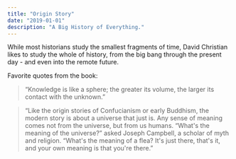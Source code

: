 ```yaml
---
title: "Origin Story"
date: "2019-01-01"
description: "A Big History of Everything."
---
```


While most historians study the smallest fragments of time, David Christian likes to study the whole of history, from the big bang through the present day - and even into the remote future.

Favorite quotes from the book:

> “Knowledge is like a sphere; the greater its volume, the larger its contact with the unknown.”

> “Like the origin stories of Confucianism or early Buddhism, the modern story is about a universe that just is. Any sense of meaning comes not from the universe, but from us humans. “What's the meaning of the universe?” asked Joseph Campbell, a scholar of myth and religion. “What's the meaning of a flea? It's just there, that's it, and your own meaning is that you're there.”
